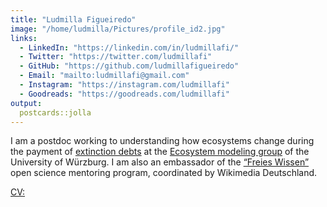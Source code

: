 ```yaml
---
title: "Ludmilla Figueiredo"
image: "/home/ludmilla/Pictures/profile_id2.jpg"
links:
  - LinkedIn: "https://linkedin.com/in/ludmillafi/"
  - Twitter: "https://twitter.com/ludmillafi"
  - GitHub: "https://github.com/ludmillafigueiredo"
  - Email: "mailto:ludmillafi@gmail.com"
  - Instagram: "https://instagram.com/ludmillafi"
  - Goodreads: "https://goodreads.com/ludmillafi"
output:
  postcards::jolla
---
```

 
I am a postdoc working to understanding how ecosystems change during the payment of [extinction debts](https://www.youtube.com/watch?v=NUgmctx6OlM) at the [Ecosystem modeling group](https://www.biozentrum.uni-wuerzburg.de/cctb/research/ecosystem-modeling/) of the University of Würzburg.
I am also an embassador of the ["Freies Wissen"](https://de.wikiversity.org/wiki/Wikiversity:Fellow-Programm_Freies_Wissen/Fellows2020) open science mentoring program, coordinated by Wikimedia Deutschland. 

[CV:]("https://github.com/ludmillafigueiredo/ludmillafigueiredo.github.io/blob/master/cv.md")